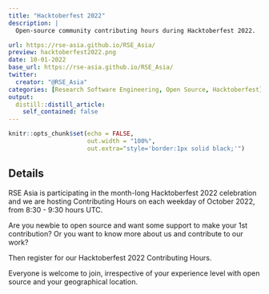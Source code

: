 ```yaml
---
title: "Hacktoberfest 2022"
description: |
  Open-source community contributing hours during Hacktoberfest 2022.

url: https://rse-asia.github.io/RSE_Asia/
preview: hacktoberfest2022.png
date: 10-01-2022
base_url: https://rse-asia.github.io/RSE_Asia/
twitter:
  creator: "@RSE_Asia"
categories: [Research Software Engineering, Open Source, Hacktoberfest]
output:
  distill::distill_article:
    self_contained: false
---
```


```r
knitr::opts_chunk$set(echo = FALSE,
                      out.width = "100%",
                      out.extra="style='border:1px solid black;'")
```

## Details

RSE Asia is participating in the month-long Hacktoberfest 2022 celebration and we are hosting Contributing Hours on each weekday of October 2022, from 8:30 - 9:30 hours UTC.

Are you newbie to open source and want some support to make your 1st contribution? Or you want to know more about us and contribute to our work? 

Then register for our Hacktoberfest 2022 Contributing Hours. 

Everyone is welcome to join, irrespective of your experience level with open source and your geographical location. 
